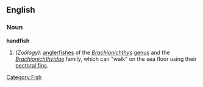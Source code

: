==English==

===Noun===
'''handfish'''

# ''(Zoölogy):'' [[anglerfish]]es of the ''[[Brachionichthys]]'' [[genus]] and the ''[[Brachionichthyidae]]'' family, which can "walk" on the sea floor using their [[pectoral fin]]s. 

[[Category:Fish]]